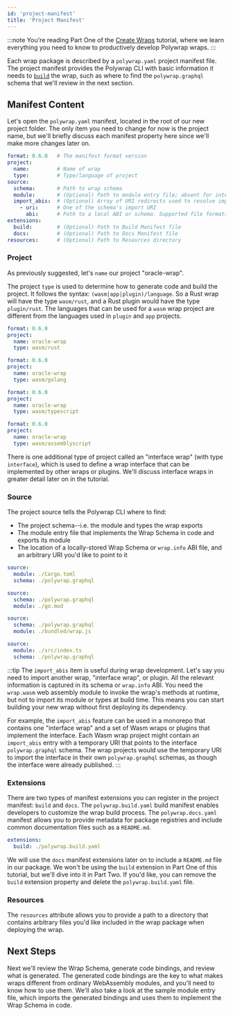 ```yaml
---
id: 'project-manifest'
title: 'Project Manifest'
---
```


:::note
You're reading Part One of the [Create Wraps](../introduction) tutorial, where we learn everything you need to know to productively develop Polywrap wraps.
:::

Each wrap package is described by a `polywrap.yaml` project manifest file. The project manifest provides the Polywrap CLI with basic information it needs to [`build`](https://github.com/polywrap/cli/tree/origin-dev/packages/cli#build--b) the wrap, such as where to find the `polywrap.graphql` schema that we'll review in the next section.

## Manifest Content

Let's open the `polywrap.yaml` manifest, located in the root of our new project folder. The only item you need to change for now is the project name, but we'll briefly discuss each manifest property here since we'll make more changes later on.

```yaml title="Project Manifest v0.6.0"
format: 0.6.0   # The manifest format version
project:
  name:         # Name of wrap
  type:         # Type/language of project
source:
  schema:       # Path to wrap schema
  module:       # (Optional) Path to module entry file; absent for interface wraps
  import_abis:  # (Optional) Array of URI redirects used to resolve imports in the schema
    - uri:      # One of the schema's import URI
      abi:      # Path to a local ABI or schema. Supported file formats: [*.graphql, *.info, *.json, *.yaml]
extensions:
  build:        # (Optional) Path to Build Manifest file
  docs:         # (Optional) Path to Docs Manifest file
resources:      # (Optional) Path to Resources directory
```

### **Project**

As previously suggested, let's `name` our project "oracle-wrap".

The project `type` is used to determine how to generate code and build the project. It follows the syntax: `(wasm|app|plugin)/language`. So a Rust wrap will have the type `wasm/rust`, and a Rust plugin would have the type `plugin/rust`. The languages that can be used for a `wasm` wrap project are different from the languages used in `plugin` and `app` projects.

<Tabs groupId="project-manifest-project">
  <TabItem value="rust" label="Rust">

```yaml
format: 0.6.0
project:
  name: oracle-wrap
  type: wasm/rust
```

  </TabItem>

  <TabItem value="golang" label="Go">

```yaml
format: 0.6.0
project:
  name: oracle-wrap
  type: wasm/golang
```

  </TabItem>

  <TabItem value="typescript" label="TypeScript">

```yaml
format: 0.6.0
project:
  name: oracle-wrap
  type: wasm/typescript
```

  </TabItem>

  <TabItem value="assemblyscript" label="AssemblyScript">

```yaml
format: 0.6.0
project:
  name: oracle-wrap
  type: wasm/assemblyscript
```

  </TabItem>
</Tabs>

There is one additional type of project called an "interface wrap" (with type `interface`), which is used to define a wrap interface that can be implemented by other wraps or plugins. We'll discuss interface wraps in greater detail later on in the tutorial.

### **Source**

The project source tells the Polywrap CLI where to find:
- The project schema--i.e. the module and types the wrap exports
- The module entry file that implements the Wrap Schema in code and exports its module
- The location of a locally-stored Wrap Schema or `wrap.info` ABI file, and an arbitrary URI you'd like to point to it

<Tabs groupId="project-manifest-source">
  <TabItem value="rust" label="Rust">

```yaml
source:
  module: ./Cargo.toml
  schema: ./polywrap.graphql
```

  </TabItem>

  <TabItem value="golang" label="Go">

```yaml
source:
  schema: ./polywrap.graphql
  module: ./go.mod
```

  </TabItem>

  <TabItem value="typescript" label="TypeScript">

```yaml
source:
  schema: ./polywrap.graphql
  module: ./bundled/wrap.js
```

  </TabItem>

  <TabItem value="assemblyscript" label="AssemblyScript">

```yaml
source:
  module: ./src/index.ts
  schema: ./polywrap.graphql
```

  </TabItem>
</Tabs>

:::tip
The `import_abis` item is useful during wrap development. Let's say you need to import another wrap, "interface wrap", or plugin. All the relevant information is captured in its schema or `wrap.info` ABI. You need the `wrap.wasm` web assembly module to invoke the wrap's methods at runtime, but not to import its module or types at build time. This means you can start building your new wrap without first deploying its dependency.

For example, the `import_abis` feature can be used in a monorepo that contains one "interface wrap" and a set of Wasm wraps or plugins that implement the interface. Each Wasm wrap project might contain an `import_abis` entry with a temporary URI that points to the interface `polywrap.graphql` schema. The wrap projects would use the temporary URI to import the interface in their own `polywrap.graphql` schemas, as though the interface were already published.
:::

### **Extensions**

There are two types of manifest extensions you can register in the project manifest: `build` and `docs`. The `polywrap.build.yaml` build manifest enables developers to customize the wrap build process. The `polywrap.docs.yaml` manifest allows you to provide metadata for package registries and include common documentation files such as a `README.md`.

```yaml
extensions:
  build: ./polywrap.build.yaml
```

We will use the `docs` manifest extensions later on to include a `README.md` file in our package. We won't be using the `build` extension in Part One of this tutorial, but we'll dive into it in Part Two. If you'd like, you can remove the `build` extension property and delete the `polywrap.build.yaml` file.

### **Resources**

The `resources` attribute allows you to provide a path to a directory that contains arbitrary files you'd like included in the wrap package when deploying the wrap.

## **Next Steps**

Next we'll review the Wrap Schema, generate code bindings, and review what is generated. The generated code bindings are the key to what makes wraps different from ordinary WebAssembly modules, and you'll need to know how to use them. We'll also take a look at the sample module entry file, which imports the generated bindings and uses them to implement the Wrap Schema in code.

<NavButton to="./schema-and-codegen" text="Schema and Codegen" />
